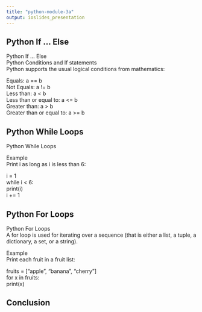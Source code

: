 ```yaml
---
title: "python-module-3a"
output: ioslides_presentation
---
```


## Python If ... Else
Python If ... Else <br />
Python Conditions and If statements <br />
Python supports the usual logical conditions from mathematics: <br />

Equals: a == b <br />
Not Equals: a != b <br />
Less than: a < b <br />
Less than or equal to: a <= b <br />
Greater than: a > b <br />
Greater than or equal to: a >= b

## Python While Loops
Python While Loops <br />

Example <br />
Print i as long as i is less than 6: <br />

i = 1 <br />
while i < 6: <br />
  print(i) <br />
  i += 1

## Python For Loops
Python For Loops <br />
A for loop is used for iterating over a sequence (that is either a list, a tuple, a dictionary, a set, or a string).

Example <br />
Print each fruit in a fruit list: <br />

fruits = ["apple", "banana", "cherry"] <br />
for x in fruits: <br />
  print(x)
  
## Conclusion